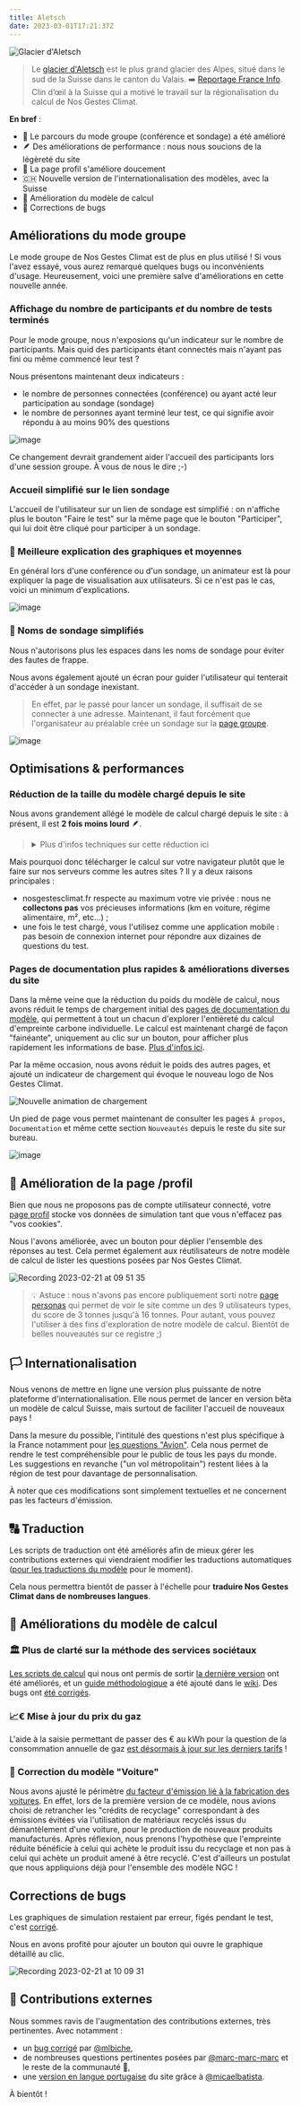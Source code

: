 ```yaml
---
title: Aletsch
date: 2023-03-01T17:21:37Z
---
```


![Glacier d'Aletsch](https://upload.wikimedia.org/wikipedia/commons/thumb/8/88/Aletschgletscher-Eggishorn.jpg/800px-Aletschgletscher-Eggishorn.jpg)

> Le [glacier d'Aletsch](https://fr.wikipedia.org/wiki/Glacier_d%27Aletsch) est le plus grand glacier des Alpes, situé dans le sud de la Suisse dans le canton du Valais. ➡️ [Reportage France Info](https://www.francetvinfo.fr/meteo/climat/climat-la-fonte-du-glacier-d-aletsch-revele-ses-secrets-enfouis_5393890.html). 
Clin d’œil à la Suisse qui a motivé le travail sur la régionalisation du calcul de Nos Gestes Climat. 

**En bref** : 
- 👥 Le parcours du mode groupe (conférence et sondage) a été amélioré 
- 🪶 Des améliorations de performance : nous nous soucions de la légèreté du site 
- 👤 La page profil s'améliore doucement  
- 🇨🇭 Nouvelle version de l'internationalisation des modèles, avec la Suisse
-  🧮 Amélioration du modèle de calcul
- 🐞 Corrections de bugs 

## Améliorations du mode groupe

Le mode groupe de Nos Gestes Climat est de plus en plus utilisé ! Si vous l'avez essayé, vous aurez remarqué quelques bugs ou inconvénients d'usage. Heureusement, voici une première salve d'améliorations en cette nouvelle année. 

### Affichage du nombre de participants *et* du nombre de tests terminés

Pour le mode groupe, nous n'exposions qu'un indicateur sur le nombre de participants. Mais quid des participants étant connectés mais n'ayant pas fini ou même commencé leur test ? 

Nous présentons maintenant deux indicateurs : 
- le nombre de personnes connectées (conférence) ou ayant acté leur participation au sondage (sondage)
- le nombre de personnes ayant terminé leur test, ce qui signifie avoir répondu à au moins 90% des questions

![image](https://user-images.githubusercontent.com/1177762/217204345-6c657130-7177-4229-bae3-b71e4dbebe97.png)

Ce changement devrait grandement aider l'accueil des participants lors d'une session groupe. À vous de nous le dire ;-)

### Accueil simplifié sur le lien sondage

L'accueil de l'utilisateur sur un lien de sondage est simplifié : on n'affiche plus le bouton "Faire le test" sur la même page que le bouton "Participer", qui lui doit être cliqué pour participer à un sondage. 

### 🧮 Meilleure explication des graphiques et moyennes

En général lors d'une conférence ou d'un sondage, un animateur est là pour expliquer la page de visualisation aux utilisateurs. Si ce n'est pas le cas, voici un minimum d'explications.

![image](https://user-images.githubusercontent.com/1177762/217012881-e9e7a66b-1792-4073-8d50-f5aee5c6aadf.png)

### 🔡 Noms de sondage simplifiés

Nous n'autorisons plus les espaces dans les noms de sondage pour éviter des fautes de frappe. 

Nous avons également ajouté un écran pour guider l'utilisateur qui tenterait d'accéder à un sondage inexistant. 

> En effet, par le passé pour lancer un sondage, il suffisait de se connecter à une adresse. Maintenant, il faut forcément que l'organisateur au préalable crée un sondage sur la [page groupe](https://nosgestesclimat.fr/groupe).

![image](https://user-images.githubusercontent.com/1177762/217201362-b12fd578-1ea5-40e0-b749-2081e3ba2bce.png)

## Optimisations & performances

### Réduction de la taille du modèle chargé depuis le site

Nous avons grandement allégé le modèle de calcul chargé depuis le site : à présent, il est **2 fois moins lourd** 🪶. 

<!-- Concrètement, pour calculer l'[empreinte carbone de vos déchets](https://nosgestesclimat.fr/documentation/alimentation/déchets/niveau-moyen), nous disposons d'un modèle de calcul sophistiqué d'un millier de lignes, entièrement expliqué. Auparavant, il était téléchargé intégralement par votre navigateur. Aujourd'hui, seul le résultat final du calcul le sera ! 
-->

> <details> <summary>Plus d'infos techniques sur cette réduction ici</summary>
> 
> Nous avons développé un [nouvel outil](https://github.com/datagir/publiopti) de compression de notre modèle de calcul. 
> 
> En effet, dans un but de transparence et d'explicabilité, nous essayons d'être le plus précis et complet possible lors de l'écriture de nouveaux modèles : ce qui nécessite une décomposition en sous-règles et la création d'un arbre (bien touffu). C'est le cas pour le calcul de l'[empreinte des déchets](https://nosgestesclimat.fr/documentation/alimentation/déchets/niveau-moyen) par exemple. Or, bien que nécessaire pour comprendre le calcul, cette complexité ne l'est pas pour l'exécuter. 
> 
> Ce nouvel outil permet donc de transformer toutes les sous branches d'un calcul en une seule valeur lorsque celle-ci ne dépend pas des réponses de l'utilisateur.ice. C'est le cas pour les déchets, mais également pour les services sociétaux dont l'empreinte est la même pour tout.e Française et Français.
> 
> </details>

Mais pourquoi donc télécharger le calcul sur votre navigateur plutôt que le faire sur nos serveurs comme les autres sites ? Il y a deux raisons principales : 
- nosgestesclimat.fr respecte au maximum votre vie privée : nous ne **collectons pas** vos précieuses informations (km en voiture, régime alimentaire, m², etc...) ;
- une fois le test chargé, vous l'utilisez comme une application mobile : pas besoin de connexion internet pour répondre aux dizaines de questions du test.

### Pages de documentation plus rapides & améliorations diverses du site

Dans la même veine que la réduction du poids du modèle de calcul, nous avons réduit le temps de chargement initial des [pages de documentation du modèle](https://nosgestesclimat.fr/documentation), qui permettent à tout un chacun d'explorer l'entièreté du calcul d'empreinte carbone individuelle. Le calcul est maintenant chargé de façon "fainéante", uniquement au clic sur un bouton, pour afficher plus rapidement les informations de base. [Plus d'infos ici](https://github.com/datagir/nosgestesclimat-site/pull/778).


Par la même occasion, nous avons réduit le poids des autres pages, et ajouté un indicateur de chargement qui évoque le nouveau logo de Nos Gestes Climat.

![Nouvelle animation de chargement](https://user-images.githubusercontent.com/1177762/216140755-3c81d0e7-6cc2-4d56-82e3-9b851e9615ba.gif)

Un pied de page vous permet maintenant de consulter les pages `À propos`, `Documentation` et même cette section `Nouveautés` depuis le reste du site sur bureau. 

![image](https://user-images.githubusercontent.com/1177762/220296173-d8b2a9a7-320e-4437-9e00-ff7d5e31caed.png)


##  👤 Amélioration de la page /profil

Bien que nous ne proposons pas de compte utilisateur connecté, votre [page profil](https://nosgestesclimat.fr/profil) stocke vos données de simulation tant que vous n'effacez pas "vos cookies". 

Nous l'avons améliorée, avec un bouton pour déplier l'ensemble des réponses au test. Cela permet également aux réutilisateurs de notre modèle de calcul de lister les questions posées par Nos Gestes Climat. 

![Recording 2023-02-21 at 09 51 35](https://user-images.githubusercontent.com/1177762/220295631-3fe9a9d9-81f1-45cd-a2fa-a19c8584d7f0.gif)

> 💡 Astuce : nous n'avons pas encore publiquement sorti notre [page personas](https://nosgestesclimat.fr/personas) qui permet de voir le site comme un des 9 utilisateurs types, du score de 3 tonnes jusqu'à 16 tonnes. Pour autant, vous pouvez l'utiliser à des fins d'exploration de notre modèle de calcul. Bientôt de belles nouveautés sur ce registre ;) 

## 🏳️ Internationalisation

Nous venons de mettre en ligne une version plus puissante de notre plateforme d'internationalisation. Elle nous permet de lancer en version bêta un modèle de calcul Suisse, mais surtout de faciliter l'accueil de nouveaux pays !

Dans la mesure du possible, l'intitulé des questions n'est plus spécifique à la France notamment pour [les questions "Avion"](https://github.com/datagir/nosgestesclimat/pull/1665). Cela nous permet de rendre le test compréhensible pour le public de tous les pays du monde. Les suggestions en revanche ("un vol métropolitain") restent liées à la région de test pour davantage de personnalisation. 

À noter que ces modifications sont simplement textuelles et ne concernent pas les facteurs d'émission.

## 🔠 Traduction

Les scripts de traduction ont été améliorés afin de mieux gérer les contributions externes qui viendraient modifier les traductions automatiques ([pour les traductions du modèle](https://github.com/datagir/nosgestesclimat/pull/1676) pour le moment). 

Cela nous permettra bientôt de passer à l'échelle pour **traduire Nos Gestes Climat dans de nombreuses langues**. 

## 🧮 Améliorations du modèle de calcul

### 🏛️ Plus de clarté sur la méthode des services sociétaux

[Les scripts de calcul](https://github.com/datagir/nosgestesclimat/tree/master/scripts/services-societaux) qui nous ont permis de sortir [la dernière version](https://nosgestesclimat.fr/nouveaut%C3%A9s/l'empreinte-climat%20des%20%22services%20soci%C3%A9taux%22) ont été améliorés, et un [guide méthodologique](https://github.com/datagir/nosgestesclimat/wiki/Guide-technique-services-soci%C3%A9taux) a été ajouté dans le [wiki](https://github.com/datagir/nosgestesclimat/wiki). Des bugs ont [été corrigés](https://github.com/datagir/nosgestesclimat/pull/1638).

### 📈€ Mise à jour du prix du gaz

L'aide à la saisie permettant de passer des € au kWh pour la question de la consommation annuelle de gaz [est désormais à jour sur les derniers tarifs](https://github.com/datagir/nosgestesclimat/pull/1733) ! 

### 🚗 Correction du modèle "Voiture"

Nous avons ajusté le périmètre [du facteur d'émission lié à la fabrication des voitures](https://github.com/datagir/nosgestesclimat/pull/1704). En effet, lors de la première version de ce modèle, nous avions choisi de retrancher les "crédits de recyclage" correspondant à des émissions évitées via l'utilisation de matériaux recyclés issus du démantèlement d'une voiture, pour le production de nouveaux produits manufacturés. Après réflexion, nous prenons l'hypothèse que l'empreinte réduite bénéficie à celui qui achète le produit issu du recyclage et non pas à celui qui achète un produit amené à être recyclé. C'est d'ailleurs un postulat que nous appliquions déjà pour l'ensemble des modèle NGC !

## Corrections de bugs

Les graphiques de simulation restaient par erreur, figés pendant le test, c'est [corrigé](https://github.com/datagir/nosgestesclimat-site/pull/828). 

Nous en avons profité pour ajouter un bouton qui ouvre le graphique détaillé au clic. 

![Recording 2023-02-21 at 10 09 31](https://user-images.githubusercontent.com/1177762/220299822-c7eb9679-ca52-4bf9-a26c-bc1a4392f0c8.gif)
 
 ## 🥳 Contributions externes

Nous sommes ravis de l'augmentation des contributions externes, très pertinentes. Avec notamment :
- un [bug corrigé](https://github.com/datagir/nosgestesclimat-site/pull/835) par [@mlbiche](https://github.com/mlbiche),
- de nombreuses questions pertinentes posées par [@marc-marc-marc](https://github.com/marc-marc-marc) et le reste de la communauté 🙏,
- une [version en langue portugaise](https://github.com/datagir/nosgestesclimat-site/issues/583) du site grâce à [@micaelbatista](https://github.com/micaelbatista). 

À bientôt ! 

